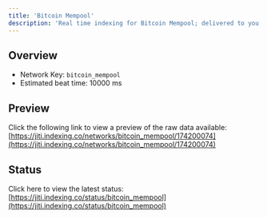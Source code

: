 ```yaml
---
title: 'Bitcoin Mempool'
description: 'Real time indexing for Bitcoin Mempool; delivered to you'
---
```


## Overview
- Network Key: `bitcoin_mempool`
- Estimated beat time: 10000 ms

## Preview
Click the following link to view a preview of the raw data available: [https://jiti.indexing.co/networks/bitcoin_mempool/174200074](https://jiti.indexing.co/networks/bitcoin_mempool/174200074)

## Status
Click here to view the latest status: [https://jiti.indexing.co/status/bitcoin_mempool](https://jiti.indexing.co/status/bitcoin_mempool)
